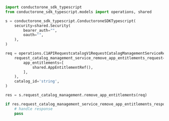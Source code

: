 ```python RemoveAppEntitlements.py
import conductorone_sdk_typescript
from conductorone_sdk_typescript.models import operations, shared

s = conductorone_sdk_typescript.ConductoroneSDKTypescript(
    security=shared.Security(
        bearer_auth="",
        oauth="",
    ),
)

req = operations.C1APIRequestcatalogV1RequestCatalogManagementServiceRemoveAppEntitlementsRequest(
    request_catalog_management_service_remove_app_entitlements_request=shared.RequestCatalogManagementServiceRemoveAppEntitlementsRequest(
        app_entitlements=[
            shared.AppEntitlementRef(),
        ],
    ),
    catalog_id='string',
)

res = s.request_catalog_management.remove_app_entitlements(req)

if res.request_catalog_management_service_remove_app_entitlements_response is not None:
    # handle response
    pass
```
